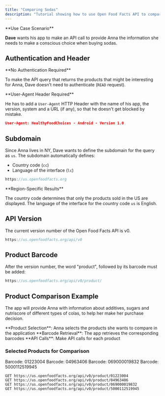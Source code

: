 ```yaml
---
title: "Comparing Sodas"
description: "Tutorial showing how to use Open Food Facts API to compare different soda products for nutrition and additives information"
---
```



<Callout>
**Use Case Scenario**

**Dave** wants his app to make an API call to provide Anna the information she needs to make a conscious choice when buying sodas.
</Callout>

## Authentication and Header

<Callout type="info">
**No Authentication Required**

To make the API query that returns the products that might be interesting for Anna, Dave doesn't need to authenticate (`READ` request).
</Callout>

<Callout type="warn">
**User-Agent Header Required**

He has to add a `User-Agent` HTTP Header with the name of his app, the version, system and a URL (if any), so that he doesn't get blocked by mistake.
</Callout>

```json title="User-Agent Example"
User-Agent: HealthyFoodChoices - Android - Version 1.0
```

## Subdomain

Since Anna lives in NY, Dave wants to define the subdomain for the query as `us`. The subdomain automatically defines:
- Country code (`cc`) 
- Language of the interface (`lc`)

```javascript title="Base URL"
https://us.openfoodfacts.org
```

<Callout>
**Region-Specific Results**

The country code determines that only the products sold in the US are displayed. The language of the interface for the country code `us` is English.
</Callout>

## API Version

The current version number of the Open Food Facts API is v0.

```javascript title="Versioned API Endpoint"
https://us.openfoodfacts.org/api/v0
```

## Product Barcode

After the version number, the word "product", followed by its barcode must be added:

```javascript title="Product Endpoint Structure"
https://us.openfoodfacts.org/api/v0/product/
```

## Product Comparison Example

The app will provide Anna with information about additives, sugars and nutriscore of different types of colas, to help her make her purchase decision.

<Steps>
<Step>
**Product Selection**: Anna selects the products she wants to compare in the application
</Step>
<Step>
**Barcode Retrieval**: The app retrieves the corresponding barcodes
</Step>
<Step>
**API Calls**: Make API calls for each product
</Step>
</Steps>

### Selected Products for Comparison

<Cards>
<Card title="Pepsico Pepsi Cola Soda" href="https://us.openfoodfacts.org/api/v0/product/01223004">
Barcode: 01223004
</Card>
<Card title="Coca-Cola Classic Coke Soft Drink" href="https://us.openfoodfacts.org/api/v0/product/04963406">
Barcode: 04963406
</Card>
<Card title="Diet Pepsi" href="https://us.openfoodfacts.org/api/v0/product/069000019832">
Barcode: 069000019832
</Card>
<Card title="Coca-Cola Zero" href="https://us.openfoodfacts.org/api/v0/product/5000112519945">
Barcode: 5000112519945
</Card>
</Cards>

```http title="API Calls for Product Comparison"
GET https://us.openfoodfacts.org/api/v0/product/01223004
GET https://us.openfoodfacts.org/api/v0/product/04963406
GET https://us.openfoodfacts.org/api/v0/product/069000019832
GET https://us.openfoodfacts.org/api/v0/product/5000112519945
```
